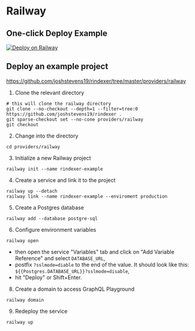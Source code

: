 # Railway

## One-click Deploy Example

[![Deploy on Railway](https://railway.app/button.svg)](https://railway.app/template/Rqrlcf?referralCode=eD4laT)

## Deploy an example project

https://github.com/joshstevens19/rindexer/tree/master/providers/railway

1. Clone the relevant directory

  ```shell-session
  # this will clone the railway directory
  git clone --no-checkout --depth=1 --filter=tree:0 https://github.com/joshstevens19/rindexer .
  git sparse-checkout set --no-cone providers/railway
  git checkout
  ```

2. Change into the directory

  ```shell-session
  cd providers/railway
  ```

3. Initialize a new Railway project

  ```shell-session
  railway init --name rindexer-example
  ```

4. Create a service and link it to the project
  
  ```shell-session
  railway up --detach
  railway link --name rindexer-example --enviroment production
  ```

5. Create a Postgres database

  ```shell-session
  railway add --database postgre-sql
  ```

6. Configure environment variables

  ```shell-session
  railway open
  ```

  - then open the service "Variables" tab and click on "Add Variable Reference" and select `DATABASE_URL`,
  - postfix `?sslmode=diable` to the end of the value. It should look like this: `${{Postgres.DATABASE_URL}}?sslmode=disable`,
  - hit "Deploy" or Shift+Enter.

8. Create a domain to access GraphQL Playground

  ```shell-session
  railway domain
  ```

9. Redeploy the service

  ```shell-session
  railway up
  ```
